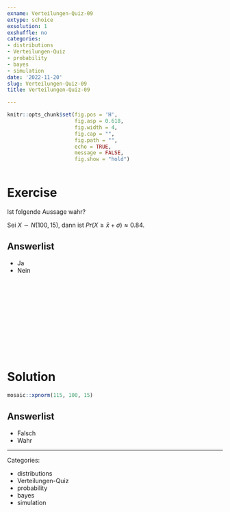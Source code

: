 ```yaml
---
exname: Verteilungen-Quiz-09
extype: schoice
exsolution: 1
exshuffle: no
categories:
- distributions
- Verteilungen-Quiz
- probability
- bayes
- simulation
date: '2022-11-20'
slug: Verteilungen-Quiz-09
title: Verteilungen-Quiz-09

---
```






```r
knitr::opts_chunk$set(fig.pos = 'H',
                      fig.asp = 0.618,
                      fig.width = 4,
                      fig.cap = "", 
                      fig.path = "",
                      echo = TRUE,
                      message = FALSE,
                      fig.show = "hold")



```






# Exercise

Ist folgende Aussage wahr?

Sei $X \sim N(100,15)$, dann ist $Pr(X \ge \bar{x} + \sigma) \approx 0.84$.


Answerlist
----------
* Ja
* Nein



</br>
</br>
</br>
</br>
</br>
</br>
</br>
</br>
</br>
</br>

# Solution


```r
mosaic::xpnorm(115, 100, 15)
```




Answerlist
----------







* Falsch
* Wahr




---

Categories: 

- distributions
- Verteilungen-Quiz
- probability
- bayes
- simulation

